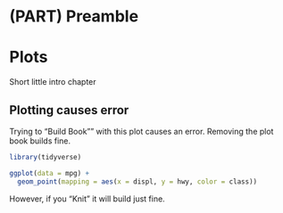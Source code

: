 # (PART) Preamble {-}

# Plots

Short little intro chapter

## Plotting causes error

Trying to "Build Book"" with this plot causes an error.  Removing the plot book builds fine.

```r
library(tidyverse)

ggplot(data = mpg) + 
  geom_point(mapping = aes(x = displ, y = hwy, color = class))
```


However, if you "Knit" it will build just fine.